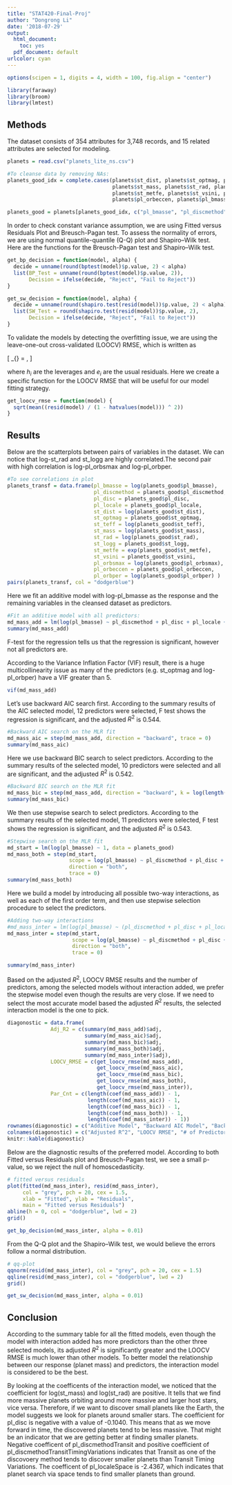 ```yaml
---
title: "STAT420-Final-Proj"
author: "Dongrong Li"
date: '2018-07-29'
output:
  html_document: 
    toc: yes
  pdf_document: default
urlcolor: cyan
---
```


```r
options(scipen = 1, digits = 4, width = 100, fig.align = "center")
```

```r
library(faraway)
library(broom)
library(lmtest)
```


## Methods
The dataset consists of 354 attributes for 3,748 records, and 15 related attributes are selected for modeling.  
```r
planets = read.csv("planets_lite_ns.csv")

#To cleanse data by removing NAs:
planets_good_idx = complete.cases(planets$st_dist, planets$st_optmag, planets$st_teff, 
                                  planets$st_mass, planets$st_rad, planets$st_logg, 
                                  planets$st_metfe, planets$st_vsini, planets$pl_orbsmax, 
                                  planets$pl_orbeccen, planets$pl_bmasse, planets$pl_orbper)

planets_good = planets[planets_good_idx, c("pl_bmasse", "pl_discmethod", "pl_disc", "pl_locale", "st_dist", "st_optmag", "st_teff", "st_mass", "st_rad", "st_logg", "st_metfe", "st_vsini", "pl_orbsmax", "pl_orbeccen", "pl_orbper")]

```

In order to check constant variance assumption, we are using Fitted versus Residuals Plot and Breusch-Pagan test. To assess the normality of errors, we are using normal quantile-quantile (Q-Q) plot and Shapiro–Wilk test. Here are the functions for the Breusch-Pagan test and Shapiro–Wilk test.
```r
get_bp_decision = function(model, alpha) {
  decide = unname(round(bptest(model)$p.value, 2) < alpha)
  list(BP_Test = unname(round(bptest(model)$p.value, 2)), 
       Decision = ifelse(decide, "Reject", "Fail to Reject"))
}

get_sw_decision = function(model, alpha) {
  decide = unname(round(shapiro.test(resid(model))$p.value, 2) < alpha)
  list(SW_Test = round(shapiro.test(resid(model))$p.value, 2), 
       Decision = ifelse(decide, "Reject", "Fail to Reject"))
}

```

To validate the models by detecting the overfitting issue, we are using the leave-one-out cross-validated (LOOCV) RMSE, which is written as 

\[
\text{RMSE}_{\text{LOOCV}} = \sqrt{\frac{1}{n}\sum_{i=1}^n \left(\frac{e_{i}}{1-h_{i}}\right)^2},
\]

where $h_i$ are the leverages and $e_i$ are the usual residuals. Here we create a specific function for the LOOCV RMSE that will be useful for our model fitting strategy.
```r
get_loocv_rmse = function(model) {
  sqrt(mean((resid(model) / (1 - hatvalues(model))) ^ 2))
}
```


## Results

Below are the scatterplots between pairs of variables in the dataset. We can notice that log-st_rad and st_logg are highly correlated.The second pair with high correlation is log-pl_orbsmax and log-pl_orbper.
```r
#To see correlations in plot
planets_transf = data.frame(pl_bmasse = log(planets_good$pl_bmasse),
                            pl_discmethod = planets_good$pl_discmethod,
                            pl_disc = planets_good$pl_disc,
                            pl_locale = planets_good$pl_locale,
                            st_dist = log(planets_good$st_dist),
                            st_optmag = planets_good$st_optmag,
                            st_teff = log(planets_good$st_teff),
                            st_mass = log(planets_good$st_mass),
                            st_rad = log(planets_good$st_rad),
                            st_logg = planets_good$st_logg,
                            st_metfe = exp(planets_good$st_metfe),
                            st_vsini = planets_good$st_vsini,
                            pl_orbsmax = log(planets_good$pl_orbsmax),
                            pl_orbeccen = planets_good$pl_orbeccen,
                            pl_orbper = log(planets_good$pl_orbper) )
pairs(planets_transf, col = "dodgerblue")
```


Here we fit an additive model with log-pl_bmasse as the response and the remaining variables in the cleansed dataset as predictors.
```r
#Fit an additive model with all predictors:
md_mass_add = lm(log(pl_bmasse) ~ pl_discmethod + pl_disc + pl_locale + log(st_dist) + st_optmag + exp(st_metfe) + log(st_teff) + log(st_mass) + log(st_rad) + st_logg + st_vsini + log(pl_orbsmax) + pl_orbeccen + log(pl_orbper), data = planets_good)
summary(md_mass_add)
```
F-test for the regression tells us that the regression is significant, however not all predictors are. 

According to the Variance Inflation Factor (VIF) result, there is a huge multicollinearity issue as many of the predictors (e.g. st_optmag and log-pl_orbper) have a VIF greater than 5.
```r
vif(md_mass_add)
```

Let's use backward AIC search first. According to the summary results of the AIC selected model, 12 predictors were selected, F test shows the regression is significant, and the adjusted $R^2$ is 0.544.
```r
#Backward AIC search on the MLR fit  
md_mass_aic = step(md_mass_add, direction = "backward", trace = 0)
summary(md_mass_aic)
```

Here we use backward BIC search to select predictors. According to the summary results of the selected model, 10 predictors were selected and all are significant, and the adjusted $R^2$ is 0.542.
```r
#Backward BIC search on the MLR fit  
md_mass_bic = step(md_mass_add, direction = "backward", k = log(length(resid(md_mass_add))), trace = 0)
summary(md_mass_bic)
```

We then use stepwise search to select predictors. According to the summary results of the selected model, 11 predictors were selected, F test shows the regression is significant, and the adjusted $R^2$ is 0.543.
```r
#Stepwise search on the MLR fit 
md_start = lm(log(pl_bmasse) ~ 1, data = planets_good)
md_mass_both = step(md_start,
                    scope = log(pl_bmasse) ~ pl_discmethod + pl_disc + pl_locale + log(st_dist) + st_optmag + exp(st_metfe) + log(st_teff) + log(st_mass) + log(st_rad) + st_logg + st_vsini + log(pl_orbsmax) + pl_orbeccen + log(pl_orbper),
                    direction = "both",
                    trace = 0)
summary(md_mass_both)
```

Here we build a model by introducing all possible two-way interactions, as well as each of the first order term, and then use stepwise selection procedure to select the predictors.
```r
#Adding two-way interactions
#md_mass_inter = lm(log(pl_bmasse) ~ (pl_discmethod + pl_disc + pl_locale + log(st_dist) + log(st_mass) + log(st_rad) + st_vsini + pl_orbeccen + log(pl_orbper))^2, data = planets_good)
md_mass_inter = step(md_start, 
                     scope = log(pl_bmasse) ~ pl_discmethod + pl_disc + pl_locale + log(st_dist) + st_optmag + log(st_mass) + log(st_rad) + exp(st_metfe) + st_vsini + log(pl_orbper) + pl_locale:pl_orbeccen + log(st_mass):st_vsini +  pl_locale:log(st_dist) + log(st_dist):st_vsini + log(st_dist):log(pl_orbper) + st_vsini:log(pl_orbper) + pl_orbeccen:log(pl_orbper) + log(st_rad): st_logg + log(pl_orbper):log(st_mass), 
                     direction = "both", 
                     trace = 0)

summary(md_mass_inter)
```



Based on the adjusted $R^2$, LOOCV RMSE results and the number of predictors, among the selected models without interaction added, we prefer the stepwise model even though the results are very close. If we need to select the most accurate model based the adjusted $R^2$ results, the selected interaction model is the one to pick.
```r
diagonostic = data.frame(
              Adj_R2 = c(summary(md_mass_add)$adj,
                         summary(md_mass_aic)$adj,
                         summary(md_mass_bic)$adj,
                         summary(md_mass_both)$adj,
                         summary(md_mass_inter)$adj),
              LOOCV_RMSE = c(get_loocv_rmse(md_mass_add),
                             get_loocv_rmse(md_mass_aic),
                             get_loocv_rmse(md_mass_bic),
                             get_loocv_rmse(md_mass_both),
                             get_loocv_rmse(md_mass_inter)),
              Par_Cnt = c(length(coef(md_mass_add)) - 1,
                          length(coef(md_mass_aic)) - 1,
                          length(coef(md_mass_bic)) - 1,
                          length(coef(md_mass_both)) - 1,
                          length(coef(md_mass_inter)) - 1))
rownames(diagonostic) = c("Additive Model", "Backward AIC Model", "Backward BIC Model", "Stepwise Model", "Interaction Model")
colnames(diagonostic) = c("Adjusted R^2", "LOOCV RMSE", "# of Predictors")
knitr::kable(diagonostic)

```

Below are the diagnostic results of the preferred model. According to both Fitted versus Residuals plot and Breusch-Pagan test, we see a small p-value, so we reject the null of homoscedasticity. 

```r
# fitted versus residuals
plot(fitted(md_mass_inter), resid(md_mass_inter), 
     col = "grey", pch = 20, cex = 1.5, 
     xlab = "Fitted", ylab = "Residuals", 
     main = "Fitted versus Residuals")
abline(h = 0, col = "dodgerblue", lwd = 2)
grid()
```

```r
get_bp_decision(md_mass_inter, alpha = 0.01)
```

From the Q-Q plot and the Shapiro–Wilk test, we would believe the errors follow a normal distribution.
```r
# qq-plot
qqnorm(resid(md_mass_inter), col = "grey", pch = 20, cex = 1.5)
qqline(resid(md_mass_inter), col = "dodgerblue", lwd = 2)
grid()
```

```r
get_sw_decision(md_mass_inter, alpha = 0.01)
```


## Conclusion

According to the summary table for all the fitted models, even though the model with interaction added has more predictors than the other three selected models, its adjusted $R^2$ is significantly greater and the LOOCV RMSE is much lower than other models. To better model the relationship between our response (planet mass) and predictors, the interaction model is considered to be the best.  

By looking at the coefficents of the interaction model, we noticed that the coefficient for log(st_mass) and log(st_rad) are positive. It tells that we find more massive planets orbiting around more massive and larger host stars, vice versa. Therefore, if we want to discover small planets like the Earth, the model suggests we look for planets around smaller stars. The coefficient for pl_disc is negative with a value of -0.1040. This means that as we move forward in time, the discovered planets tend to be less massive. That might be an indicator that we are getting better at finding smaller planets. Negative coefficent of pl_discmethodTransit and positive coefficient of pl_discmethodTransitTimingVariations indicates that Transit as one of the discovoery method tends to discover smaller planets than Transit Timing Variations. The coefficent of pl_localeSpace is -2.4367, which indicates that planet search via space tends to find smaller planets than ground.



